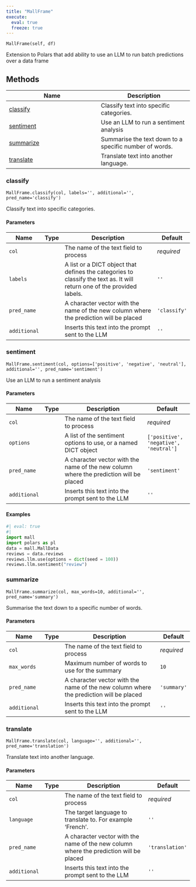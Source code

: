 ```yaml
---
title: "MallFrame"
execute:
  eval: true
  freeze: true
---
```

`MallFrame(self, df)`

Extension to Polars that add ability to use
an LLM to run batch predictions over a data frame

## Methods

| Name | Description |
| --- | --- |
| [classify](#mall.MallFrame.classify) | Classify text into specific categories. |
| [sentiment](#mall.MallFrame.sentiment) | Use an LLM to run a sentiment analysis |
| [summarize](#mall.MallFrame.summarize) | Summarise the text down to a specific number of words. |
| [translate](#mall.MallFrame.translate) | Translate text into another language. |

### classify { #mall.MallFrame.classify }

`MallFrame.classify(col, labels='', additional='', pred_name='classify')`

Classify text into specific categories.

#### Parameters

| Name         | Type   | Description                                                                                                             | Default      |
|--------------|--------|-------------------------------------------------------------------------------------------------------------------------|--------------|
| `col`        |        | The name of the text field to process                                                                                   | _required_   |
| `labels`     |        | A list or a DICT object that defines the categories to classify the text as. It will return one of the provided labels. | `''`         |
| `pred_name`  |        | A character vector with the name of the new column where the prediction will be placed                                  | `'classify'` |
| `additional` |        | Inserts this text into the prompt sent to the LLM                                                                       | `''`         |

### sentiment { #mall.MallFrame.sentiment }

`MallFrame.sentiment(col, options=['positive', 'negative', 'neutral'], additional='', pred_name='sentiment')`

Use an LLM to run a sentiment analysis

#### Parameters

| Name         | Type   | Description                                                                            | Default                               |
|--------------|--------|----------------------------------------------------------------------------------------|---------------------------------------|
| `col`        |        | The name of the text field to process                                                  | _required_                            |
| `options`    |        | A list of the sentiment options to use, or a named DICT object                         | `['positive', 'negative', 'neutral']` |
| `pred_name`  |        | A character vector with the name of the new column where the prediction will be placed | `'sentiment'`                         |
| `additional` |        | Inserts this text into the prompt sent to the LLM                                      | `''`                                  |

#### Examples

```python
#| eval: true
#| 
import mall
import polars as pl
data = mall.MallData
reviews = data.reviews
reviews.llm.use(options = dict(seed = 100))
reviews.llm.sentiment("review")
```

### summarize { #mall.MallFrame.summarize }

`MallFrame.summarize(col, max_words=10, additional='', pred_name='summary')`

Summarise the text down to a specific number of words.

#### Parameters

| Name         | Type   | Description                                                                            | Default     |
|--------------|--------|----------------------------------------------------------------------------------------|-------------|
| `col`        |        | The name of the text field to process                                                  | _required_  |
| `max_words`  |        | Maximum number of words to use for the summary                                         | `10`        |
| `pred_name`  |        | A character vector with the name of the new column where the prediction will be placed | `'summary'` |
| `additional` |        | Inserts this text into the prompt sent to the LLM                                      | `''`        |

### translate { #mall.MallFrame.translate }

`MallFrame.translate(col, language='', additional='', pred_name='translation')`

Translate text into another language.

#### Parameters

| Name         | Type   | Description                                                                            | Default         |
|--------------|--------|----------------------------------------------------------------------------------------|-----------------|
| `col`        |        | The name of the text field to process                                                  | _required_      |
| `language`   |        | The target language to translate to. For example 'French'.                             | `''`            |
| `pred_name`  |        | A character vector with the name of the new column where the prediction will be placed | `'translation'` |
| `additional` |        | Inserts this text into the prompt sent to the LLM                                      | `''`            |